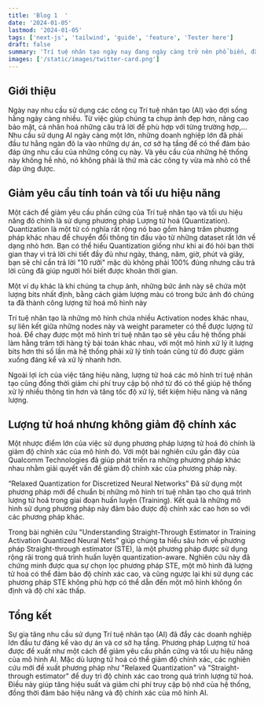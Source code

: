```yaml
---
title: 'Blog 1  '
date: '2024-01-05'
lastmod: '2024-01-05'
tags: ['next-js', 'tailwind', 'guide', 'feature', 'Tester here']
draft: false
summary: 'Trí tuệ nhân tạo ngày nay đang ngày càng trở nên phổ biến, đặt ra nhu cầu sử dụng AI cao. Để giảm yêu cầu phần cứng và tối ưu hiệu suất, Lượng tử hoá là phương pháp hiệu quả. Mặc dù giảm độ chính xác là một thách thức'
images: ['/static/images/twitter-card.png']
---
```


## Giới thiệu

Ngày nay nhu cầu sử dụng các công cụ Trí tuệ nhân tạo (AI) vào đợi sống hằng ngày càng nhiều. Từ việc giúp chúng ta chụp ảnh đẹp hơn, nâng cao bảo mật, cá nhân hoá những câu trả lời để phù hợp với từng trường hợp,... Nhu cầu sử dụng AI ngày càng một lớn, những doanh nghiệp lớn đã phải đầu tư hằng ngàn đô la vào những dự án, cơ sở hạ tầng để có thể đảm bảo đáp ứng nhu cầu của những công cụ này. Và yêu cầu của những hệ thống này không hề nhỏ, nó không phải là thứ mà các công ty vừa mà nhỏ có thể đáp ứng được.
<TOCInline toc={props.toc} exclude="Giới thiệu" /> 

## Giảm yêu cầu tính toán và tối ưu hiệu năng

Một cách để giảm yêu cầu phần cứng của Trí tuệ nhân tạo và tối ưu hiệu năng đó chính là sử dụng phương pháp Lượng tử hoá (Quantization). Quantization là một từ có nghĩa rất rộng nó bao gồm hàng trăm phương pháp khác nhau để chuyển đổi thông tin đầu vào từ những dataset rất lớn về dạng nhỏ hơn. Bạn có thể hiểu Quantization giống như khi ai đó hỏi bạn thời gian thay vì trả lời chi tiết đầy đủ như ngày, tháng, năm, giờ, phút và giây, bạn sẽ chỉ cần trả lời "10 rưỡi" mặc dù không phải 100% đúng nhưng câu trả lời cũng đã giúp người hỏi biết được khoản thời gian.

Một ví dụ khác là khi chúng ta chụp ảnh, những bức ảnh này sẽ chứa một lượng bits nhất định, bằng cách giảm lượng màu có trong bức ảnh đó chúng ta đã thành công lượng tử hoá mô hình này

Trí tuệ nhân tạo là những mô hình chứa nhiều Activation nodes khác nhau, sự liên kết giữa những nodes này và weight parameter có thể được lượng tử hoá. Để chạy được một mô hình trí tuệ nhân tạo sẽ yêu cầu hệ thống phải làm hằng trăm tới hàng tỷ bài toán khác nhau, với một mô hình xử lý ít lượng bits hơn thì số lần mà hệ thống phải xử lý tính toán cũng từ đó được giảm xuống đáng kể và xử lý nhanh hơn.

Ngoài lợi ích của việc tăng hiệu năng, lượng tử hoá các mô hình trí tuệ nhân tạo cũng đồng thời giảm chi phí truy cập bộ nhớ từ đó có thể giúp hệ thống xử lý nhiều thông tin hơn và tăng tốc độ xử lý, tiết kiệm hiệu năng và năng lượng.

## Lượng tử hoá nhưng không giảm độ chính xác

Một nhược điểm lớn của việc sử dụng phương pháp lượng tử hoá đó chính là giảm độ chính xác của mô hình đó. Với một bài nghiên cứu gần đây của Qualcomm Technologies đã giúp phát triển ra những phương pháp khác nhau nhằm giải quyết vấn đề giảm độ chính xác của phương pháp này.

“Relaxed Quantization for Discretized Neural Networks” Đã sử dụng một phương pháp mới để chuẩn bị những mô hình trí tuệ nhân tạo cho quá trình lượng tử hoá trong giai đoạn huấn luyện (Training). Kết quả là những mô hình sử dụng phương pháp này đảm bảo được độ chính xác cao hơn so với các phương pháp khác.

Trong bài nghiên cứu "Understanding Straight-Through Estimator in Training Activation Quantized Neural Nets" giúp chúng ta hiểu sâu hơn về phương pháp Straight-through estimator (STE), là một phương pháp được sử dụng rộng rãi trong quá trình huấn luyện quantization-aware. Nghiên cứu này đã chứng minh được qua sự chọn lọc phương pháp STE, một mô hình đã lượng tử hoá có thể đảm bảo độ chính xác cao, và cũng ngược lại khi sử dụng các phương pháp STE không phù hợp có thể dẫn đến một mô hình không ổn định và độ chí xác thấp.

## Tổng kết

Sự gia tăng nhu cầu sử dụng Trí tuệ nhân tạo (AI) đã đẩy các doanh nghiệp lớn đầu tư đáng kể vào dự án và cơ sở hạ tầng. Phương pháp Lượng tử hoá được đề xuất như một cách để giảm yêu cầu phần cứng và tối ưu hiệu năng của mô hình AI. Mặc dù lượng tử hoá có thể giảm độ chính xác, các nghiên cứu mới đề xuất phương pháp như "Relaxed Quantization" và "Straight-through estimator" để duy trì độ chính xác cao trong quá trình lượng tử hoá. Điều này giúp tăng hiệu suất và giảm chi phí truy cập bộ nhớ của hệ thống, đồng thời đảm bảo hiệu năng và độ chính xác của mô hình AI.

